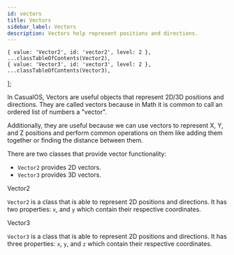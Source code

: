 ```yaml
---
id: vectors
title: Vectors
sidebar_label: Vectors
description: Vectors help represent positions and directions.
---
```



    { value: 'Vector2', id: 'vector2', level: 2 }, 
    ...classTableOfContents(Vector2), 
    { value: 'Vector3', id: 'vector3', level: 2 },
    ...classTableOfContents(Vector3),
];

In CasualOS, Vectors are useful objects that represent 2D/3D positions and directions.
They are called vectors because in Math it is common to call an ordered list of numbers a "vector".

Additionally, they are useful because we can use vectors to represent X, Y, and Z positions and perform common operations on them like adding them together or finding the distance between them.

There are two classes that provide vector functionality:

-   `Vector2` provides 2D vectors.
-   `Vector3` provides 3D vectors.

<Heading as='h2' id='vector2'>Vector2</Heading>

`Vector2` is a class that is able to represent 2D positions and directions.
It has two properties: `x`, and `y` which contain their respective coordinates.

<ClassMembers reflection={Vector2} anchorRoot='vector2' />

<Heading as='h2' id='vector3'>Vector3</Heading>

`Vector3` is a class that is able to represent 2D positions and directions.
It has three properties: `x`, `y`, and `z` which contain their respective coordinates.
 
<ClassMembers reflection={Vector3} anchorRoot='vector3' />

